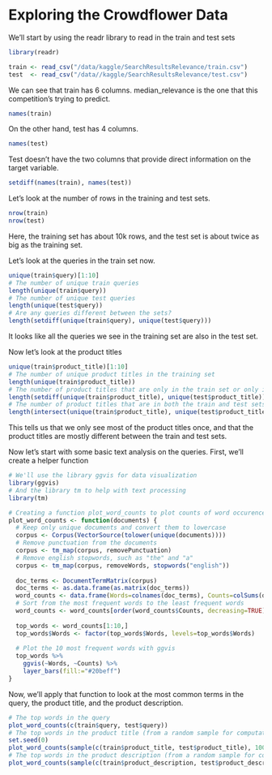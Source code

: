 # Exploring the Crowdflower Data

We'll start by using the readr library to read in the train and test sets
```r
library(readr)

train <- read_csv("/data/kaggle/SearchResultsRelevance/train.csv")
test  <- read_csv("/data//kaggle/SearchResultsRelevance/test.csv")
```
We can see that train has 6 columns. median_relevance is the one that this competition's trying to predict.
```r
names(train)
```
On the other hand, test has 4 columns.
```r
names(test)
```
Test doesn't have the two columns that provide direct information on the target variable.
```r
setdiff(names(train), names(test))
```
Let's look at the number of rows in the training and test sets.
```r
nrow(train)
nrow(test)
```
Here, the training set has about 10k rows, and the test set is about twice as big as the training set.

Let's look at the queries in the train set now.
```r
unique(train$query)[1:10]
# The number of unique train queries
length(unique(train$query))
# The number of unique test queries
length(unique(test$query))
# Are any queries different between the sets?
length(setdiff(unique(train$query), unique(test$query)))
```
It looks like all the queries we see in the training set are also in the test set.

Now let's look at the product titles
```r
unique(train$product_title)[1:10]
# The number of unique product titles in the training set
length(unique(train$product_title))
# The number of product titles that are only in the train set or only in the test set
length(setdiff(unique(train$product_title), unique(test$product_title)))
# The number of product titles that are in both the train and test sets
length(intersect(unique(train$product_title), unique(test$product_title)))
```
This tells us that we only see most of the product titles once, and that the product titles are mostly different between the train and test sets.

Now let's start with some basic text analysis on the queries. First, we'll create a helper function
```r
# We'll use the library ggvis for data visualization
library(ggvis)
# And the library tm to help with text processing
library(tm)

# Creating a function plot_word_counts to plot counts of word occurences in different sets
plot_word_counts <- function(documents) {
  # Keep only unique documents and convert them to lowercase
  corpus <- Corpus(VectorSource(tolower(unique(documents))))
  # Remove punctuation from the documents
  corpus <- tm_map(corpus, removePunctuation)
  # Remove english stopwords, such as "the" and "a"
  corpus <- tm_map(corpus, removeWords, stopwords("english"))
  
  doc_terms <- DocumentTermMatrix(corpus)
  doc_terms <- as.data.frame(as.matrix(doc_terms))
  word_counts <- data.frame(Words=colnames(doc_terms), Counts=colSums(doc_terms))
  # Sort from the most frequent words to the least frequent words
  word_counts <- word_counts[order(word_counts$Counts, decreasing=TRUE),]
  
  top_words <- word_counts[1:10,]
  top_words$Words <- factor(top_words$Words, levels=top_words$Words)
  
  # Plot the 10 most frequent words with ggvis
  top_words %>%
    ggvis(~Words, ~Counts) %>%
    layer_bars(fill:="#20beff")
}
```
Now, we'll apply that function to look at the most common terms in the query, the product title, and the product description.
```r
# The top words in the query 
plot_word_counts(c(train$query, test$query))
# The top words in the product title (from a random sample for computational reasons)
set.seed(0)
plot_word_counts(sample(c(train$product_title, test$product_title), 1000))
# The top words in the product description (from a random sample for computational reasons)
plot_word_counts(sample(c(train$product_description, test$product_description), 1000))
```

